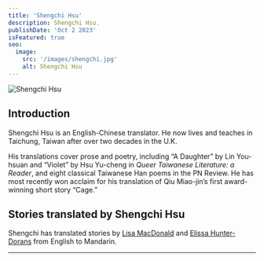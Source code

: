 ```yaml
---
title: 'Shengchi Hsu'
description: Shengchi Hsu.
publishDate: 'Oct 2 2023'
isFeatured: true
seo:
  image:
    src: '/images/shengchi.jpg'
    alt: Shengchi Hsu
---
```



![Shengchi Hsu](/images/shengchi.jpg)

## Introduction

Shengchi Hsu is an English-Chinese translator. He now lives and teaches in Taichung, Taiwan after over two decades in the U.K.

His translations cover prose and poetry, including “A Daughter” by Lin You-hsuan and “Violet” by Hsu Yu-cheng in _Queer Taiwanese Literature: a Reader_, and eight classical Taiwanese Han poems in the PN Review. He has most recently won acclaim for his translation of Qiu Miao-jin’s first award-winning short story “Cage.”

## Stories translated by Shengchi Hsu

Shengchi has translated stories by [Lisa MacDonald](/lisa) and [Elissa Hunter-Dorans](/elissa) from English to Mandarin.

---

<Order />
